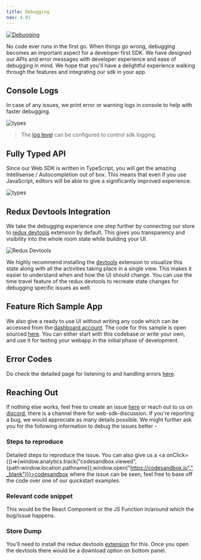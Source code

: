 ```yaml
---
title: Debugging
nav: 4.01
---
```


[![Debugging](https://imgs.xkcd.com/comics/debugging.png)](https://xkcd.com/1722/)

No code ever runs in the first go. When things go wrong, debugging becomes an important aspect for a developer first SDK.
We have designed our APIs and error messages with developer experience and ease of debugging in mind. We hope that
you'll have a delightful experience walking through the features and integrating our sdk in your app.

## Console Logs

In case of any issues, we print error or warning logs in console to help with faster debugging.

![types](/guides/role-error.png)

> The [log level](../features/log-level) can be configured to control sdk logging.

## Fully Typed API

Since our Web SDK is written in TypeScript, you will get the amazing Intellisense / Autocompletion out of box.
This means that even if you use JavaScript, editors will be able to give a significantly improved experience.

![types](/guides/chat-types.png)

## Redux Devtools Integration

We take the debugging experience one step further by connecting our store to
[redux devtools](https://chrome.google.com/webstore/detail/redux-devtools/lmhkpmbekcpmknklioeibfkpmmfibljd?hl=en) extension by default. This gives you transparency and
visibility into the whole room state while building your UI.

![Redux Devtools](/guides/redux-devtools.png)

We highly recommend installing the [devtools](https://chrome.google.com/webstore/detail/redux-devtools/lmhkpmbekcpmknklioeibfkpmmfibljd?hl=en)
extension to visualize this state along with all the activities taking place in a single view. This makes it easier
to understand when and how the UI should change. You can use the time travel feature of the redux devtools
to recreate state changes for debugging specific issues as well.

## Feature Rich Sample App

We also give a ready to use UI without writing any code which can be accessed
from the [dashboard account](https://dashboard.100ms.live). The code for this sample is open sourced [here](https://github.com/100mslive/100ms-web).
You can either start with this codebase or write your own, and use it for testing your webapp
in the initial phase of development.

## Error Codes

Do check the detailed page for listening to and handling errors [here](../features/error-handling).

## Reaching Out

If nothing else works, feel free to create an issue [here](https://github.com/100mslive/100ms-web/issues) or reach out to us
on [discord](https://100ms.live/discord), there is a channel there for web-sdk-discussion.
If you're reporting a bug, we would appreciate as many details possible. We might further ask you for the following information to debug the issues better -

### Steps to reproduce

Detailed steps to reproduce the issue. You can also give us a <a onClick={()=>{window.analytics.track("codesandbox.viewed",{path:window.location.pathname});window.open("https://codesandbox.io","_blank")}}>codesandbox</a> where the issue can be seen, feel free
to base off the code over one of our quickstart examples.

### Relevant code snippet

This would be the React Component or the JS Function in/around which the bug/issue happens.

### Store Dump

You'll need to install the redux devtools [extension](https://chrome.google.com/webstore/detail/redux-devtools/lmhkpmbekcpmknklioeibfkpmmfibljd?hl=en)
for this. Once you open the devtools there would be a download option on bottom panel.
